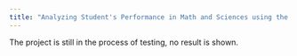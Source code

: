 ```yaml
---
title: "Analyzing Student's Performance in Math and Sciences using the PISA Assessment"
---
```

<div class="alert alert-warning" role="alert">
  The project is still in the process of testing, no result is shown.
</div>
